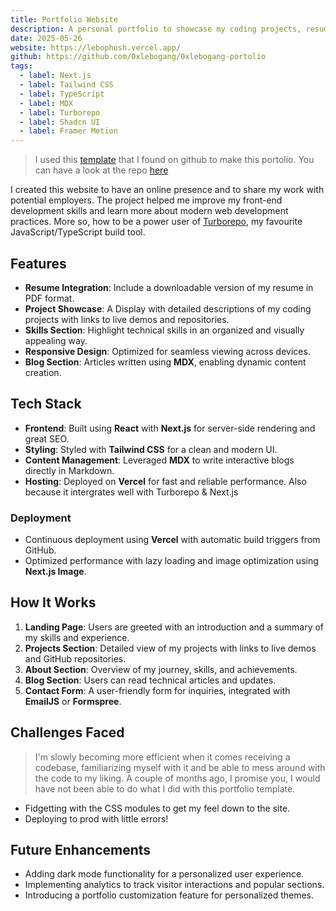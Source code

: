 ```yaml
---
title: Portfolio Website
description: A personal portfolio to showcase my coding projects, resume, and skills in a beautifully designed format.
date: 2025-05-26
website: https://lebophosh.vercel.app/
github: https://github.com/0xlebogang/0xlebogang-portolio
tags:
  - label: Next.js
  - label: Tailwind CSS
  - label: TypeScript
  - label: MDX
  - label: Turborepo
  - label: Shadcn UI
  - label: Framer Motion
---
```


> I used this [template](https://shadcn-portfoliox.vercel.app/) that I found on github to make this portolio. You can have a look at the repo [here](https://github.com/techwithanirudh/shadcn-portfolio)

I created this website to have an online presence and to share my work with potential employers. The project helped me improve my front-end development skills and learn more about modern web development practices. More so, how to be a power user of [Turborepo](https://turborepo.com/), my favourite JavaScript/TypeScript build tool.

## Features

- **Resume Integration**: Include a downloadable version of my resume in PDF format.
- **Project Showcase**: A Display with detailed descriptions of my coding projects with links to live demos and repositories.
- **Skills Section**: Highlight technical skills in an organized and visually appealing way.
- **Responsive Design**: Optimized for seamless viewing across devices.
- **Blog Section**: Articles written using **MDX**, enabling dynamic content creation.

## Tech Stack

- **Frontend**: Built using **React** with **Next.js** for server-side rendering and great SEO.
- **Styling**: Styled with **Tailwind CSS** for a clean and modern UI.
- **Content Management**: Leveraged **MDX** to write interactive blogs directly in Markdown.
- **Hosting**: Deployed on **Vercel** for fast and reliable performance. Also because it intergrates well with Turborepo & Next.js

### Deployment

- Continuous deployment using **Vercel** with automatic build triggers from GitHub.
- Optimized performance with lazy loading and image optimization using **Next.js Image**.

## How It Works

1. **Landing Page**: Users are greeted with an introduction and a summary of my skills and experience.
2. **Projects Section**: Detailed view of my projects with links to live demos and GitHub repositories.
3. **About Section**: Overview of my journey, skills, and achievements.
4. **Blog Section**: Users can read technical articles and updates.
5. **Contact Form**: A user-friendly form for inquiries, integrated with **EmailJS** or **Formspree**.

## Challenges Faced

> I'm slowly becoming more efficient when it comes receiving a codebase, familiarizing myself with it and be able to mess around with the code to my liking. A couple of months ago, I promise you, I would have not been able to do what I did with this portfolio template.

- Fidgetting with the CSS modules to get my feel down to the site.
- Deploying to prod with little errors!

## Future Enhancements

- Adding dark mode functionality for a personalized user experience.
- Implementing analytics to track visitor interactions and popular sections.
- Introducing a portfolio customization feature for personalized themes.
